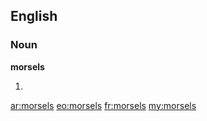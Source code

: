 ==English==
===Noun===
'''morsels'''
#{{plural of|morsel}}

[[ar:morsels]]
[[eo:morsels]]
[[fr:morsels]]
[[my:morsels]]